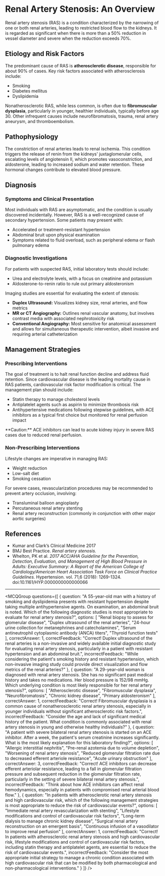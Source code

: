 
# Renal Artery Stenosis: An Overview

Renal artery stenosis (RAS) is a condition characterized by the narrowing of one or both renal arteries, leading to restricted blood flow to the kidneys. It is regarded as significant when there is more than a 50% reduction in vessel diameter and severe when the reduction exceeds 70%.

## Etiology and Risk Factors

The predominant cause of RAS is **atherosclerotic disease**, responsible for about 90% of cases. Key risk factors associated with atherosclerosis include:

- Smoking
- Diabetes mellitus
- Dyslipidemia

Nonatherosclerotic RAS, while less common, is often due to **fibromuscular dysplasia**, particularly in younger, healthier individuals, typically before age 30. Other infrequent causes include neurofibromatosis, trauma, renal artery aneurysm, and thromboembolism.

## Pathophysiology

The constriction of renal arteries leads to renal ischemia. This condition triggers the release of renin from the kidneys' juxtaglomerular cells, escalating levels of angiotensin II, which promotes vasoconstriction, and aldosterone, leading to increased sodium and water retention. These hormonal changes contribute to elevated blood pressure.

## Diagnosis

### Symptoms and Clinical Presentation

Most individuals with RAS are asymptomatic, and the condition is usually discovered incidentally. However, RAS is a well-recognized cause of secondary hypertension. Some patients may present with:

- Accelerated or treatment-resistant hypertension
- Abdominal bruit upon physical examination
- Symptoms related to fluid overload, such as peripheral edema or flash pulmonary edema

### Diagnostic Investigations

For patients with suspected RAS, initial laboratory tests should include:

- Urea and electrolyte levels, with a focus on creatinine and potassium
- Aldosterone-to-renin ratio to rule out primary aldosteronism

Imaging studies are essential for evaluating the extent of stenosis:

- **Duplex Ultrasound:** Visualizes kidney size, renal arteries, and flow metrics
- **MR or CT Angiography:** Outlines renal vascular anatomy, but involves contrast media with associated nephrotoxicity risk
- **Conventional Angiography:** Most sensitive for anatomical assessment and allows for simultaneous therapeutic intervention, albeit invasive and requiring arterial catheterization

## Management Strategies

### Prescribing Interventions

The goal of treatment is to halt renal function decline and address fluid retention. Since cardiovascular disease is the leading mortality cause in RAS patients, cardiovascular risk factor modification is critical. The management plan should include:

- Statin therapy to manage cholesterol levels
- Antiplatelet agents such as aspirin to minimize thrombosis risk
- Antihypertensive medications following stepwise guidelines, with ACE inhibitors as a typical first choice but monitored for renal perfusion impact

<Callout emoji="💊">
**Caution:** ACE inhibitors can lead to acute kidney injury in severe RAS cases due to reduced renal perfusion.
</Callout>

### Non-Prescribing Interventions

Lifestyle changes are imperative in managing RAS:

- Weight reduction
- Low-salt diet
- Smoking cessation

For severe cases, revascularization procedures may be recommended to prevent artery occlusion, involving:

- Transluminal balloon angioplasty
- Percutaneous renal artery stenting
- Renal artery reconstruction (commonly in conjunction with other major aortic surgeries)

## References

- Kumar and Clark’s Clinical Medicine 2017
- BMJ Best Practice. _Renal artery stenosis._
- Whelton, PK et al. _2017 ACC/AHA Guideline for the Prevention, Detection, Evaluation, and Management of High Blood Pressure in Adults: Executive Summary: A Report of the American College of Cardiology/American Heart Association Task Force on Clinical Practice Guidelines._ Hypertension. vol. 71,6 (2018): 1269-1324. doi:10.1161/HYP.0000000000000066

---

<MCQGroup questions={[
  {
    question: "A 55-year-old man with a history of smoking and dyslipidemia presents with resistant hypertension despite taking multiple antihypertensive agents. On examination, an abdominal bruit is noted. Which of the following diagnostic studies is most appropriate to evaluate for renal artery stenosis?",
    options: [
      "Renal biopsy to assess for glomerular disease",
      "Duplex ultrasound of the renal arteries",
      "24-hour urine collection for metanephrines and catecholamines",
      "Serum antineutrophil cytoplasmic antibody (ANCA) titers",
      "Thyroid function tests"
    ],
    correctAnswer: 1,
    correctFeedback: "Correct! Duplex ultrasound of the renal arteries is a non-invasive and widely available initial diagnostic study for evaluating renal artery stenosis, particularly in a patient with resistant hypertension and an abdominal bruit.",
    incorrectFeedback: "While considering the patient's smoking history and resistant hypertension, which non-invasive imaging study could provide direct visualization and flow metrics of the renal arteries?"
  },
  {
    question: "A 29-year-old woman is diagnosed with renal artery stenosis. She has no significant past medical history and takes no medications. Her blood pressure is 152/98 mmHg. Which underlying condition is most likely responsible for her renal artery stenosis?",
    options: [
      "Atherosclerotic disease",
      "Fibromuscular dysplasia",
      "Neurofibromatosis",
      "Chronic kidney disease",
      "Primary aldosteronism"
    ],
    correctAnswer: 1,
    correctFeedback: "Correct! Fibromuscular dysplasia is a common cause of nonatherosclerotic renal artery stenosis, especially in younger individuals without significant atherosclerotic risk factors.",
    incorrectFeedback: "Consider the age and lack of significant medical history of the patient. What condition is commonly associated with renal artery stenosis in young and otherwise healthy individuals?"
  },
  {
    question: "A patient with severe bilateral renal artery stenosis is started on an ACE inhibitor. After a week, the patient's serum creatinine increases significantly. What is the most likely explanation for this laboratory finding?",
    options: [
      "Allergic interstitial nephritis",
      "Pre-renal azotemia due to volume depletion",
      "Worsening of renal artery stenosis",
      "Reduced glomerular filtration rate due to decreased efferent arteriole resistance",
      "Acute urinary obstruction"
    ],
    correctAnswer: 3,
    correctFeedback: "Correct! ACE inhibitors can decrease efferent arteriolar resistance, leading to a fall in glomerular filtration pressure and subsequent reduction in the glomerular filtration rate, particularly in the setting of severe bilateral renal artery stenosis.",
    incorrectFeedback: "Think about how ACE inhibitors can affect renal hemodynamics, especially in patients with compromised renal arterial blood flow."
  },
  {
    question: "In patients with atherosclerotic renal artery stenosis and high cardiovascular risk, which of the following management strategies is most appropriate to reduce the risk of cardiovascular events?",
    options: [
      "Immediate renal artery revascularization with stenting",
      "Lifestyle modifications and control of cardiovascular risk factors",
      "Long-term dialysis to manage chronic kidney disease",
      "Surgical renal artery reconstruction on an emergent basis",
      "Continuous infusion of a vasodilator to improve renal perfusion"
    ],
    correctAnswer: 1,
    correctFeedback: "Correct! In patients with atherosclerotic renal artery stenosis and high cardiovascular risk, lifestyle modifications and control of cardiovascular risk factors, including statin therapy and antiplatelet agents, are essential to reduce the risk of cardiovascular events.",
    incorrectFeedback: "Consider the most appropriate initial strategy to manage a chronic condition associated with high cardiovascular risk that can be modified by both pharmacological and non-pharmacological interventions."
  }
]} />